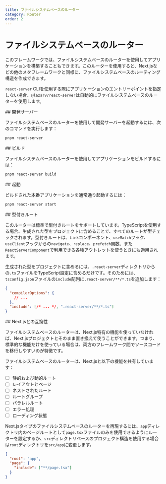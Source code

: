 ```yaml
---
title: ファイルシステムベースのルーター
category: Router
order: 2
---
```



# ファイルシステムベースのルーター

このフレームワークでは、ファイルシステムベースのルーターを使用してアプリケーションを構築することもできます。このルーターを使用すると、Next.jsなどの他のメタフレームワークと同様に、ファイルシステムベースのルーティング構造を作成できます。

`react-server` CLIを使用する際にアプリケーションのエントリーポイントを指定しない場合、`@lazarv/react-server`は自動的にファイルシステムベースのルーターを使用します。

<Link name="react-server">
## 開発サーバー
</Link>

ファイルシステムベースのルーターを使用して開発サーバーを起動するには、次のコマンドを実行します：

```sh
pnpm react-server
```

<Link name="build">
## ビルド
</Link>

ファイルシステムベースのルーターを使用してアプリケーションをビルドするには：

```sh
pnpm react-server build
```

<Link name="start">
## 起動
</Link>

ビルドされた本番アプリケーションを通常通り起動するには：

```sh
pnpm react-server start
```

<Link name="typed-routes">
## 型付きルート
</Link>

このルーターは標準で型付きルートをサポートしています。TypeScriptを使用する場合、生成された型をプロジェクトに含めることで、すべてのルートが型チェックされます。型付きルートは、`Link`コンポーネント、`useMatch`フック、`useClient`フックからの`navigate`、`replace`、`prefetch`関数、また`ReactServerComponent`で利用できる各種アウトレットを使うときにも適用されます。

生成された型をプロジェクトに含めるには、`.react-server`ディレクトリからの`.ts`ファイルをTypeScript設定に含めるだけです。そのためには、`tsconfig.json`ファイルの`include`配列に`.react-server/**/*.ts`を追加します：

```json
{
  "compilerOptions": {
    // ...
  },
  "include": [/* ... */, ".react-server/**/*.ts"]
}
```

<Link name="nextjs-compatibility">
## Next.jsとの互換性
</Link>

ファイルシステムベースのルーターは、Next.js特有の機能を使っていなければ、Next.jsプロジェクトとそのまま置き換えて使うことができます。つまり、標準的な機能だけを使っている場合は、両方のフレームワーク間でソースコードを移行しやすいのが特徴です。

ファイルシステムベースのルーターは、Next.jsと以下の機能を共有しています：

- [ ] 静的および動的ルート
- [ ] レイアウトとページ
- [ ] ネストされたルート
- [ ] ルートグループ
- [ ] パラレルルート
- [ ] エラー処理
- [ ] ローディング状態

Next.jsタイプのファイルシステムベースのルーターを再現するには、`app`ディレクトリ内のページルートとして`page.tsx`ファイルのみを使用できるようにルーターを設定するか、`src`ディレクトリベースのプロジェクト構造を使用する場合は`root`ディレクトリを`src/app`に変更します。

```json
{
  "root": "app",
  "page": {
    "include": ["**/page.tsx"]
  }
}
```